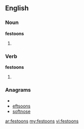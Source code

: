 ==English==

===Noun===
'''festoons'''

# {{plural of|[[festoon]]}}

===Verb===
'''festoons'''

# {{third-person singular of|[[festoon]]}}

===Anagrams===
* {{alphagram|efnoosst}}
* [[eftsoons#English|eftsoons]]
* [[softnose#English|softnose]]

[[ar:festoons]]
[[my:festoons]]
[[vi:festoons]]